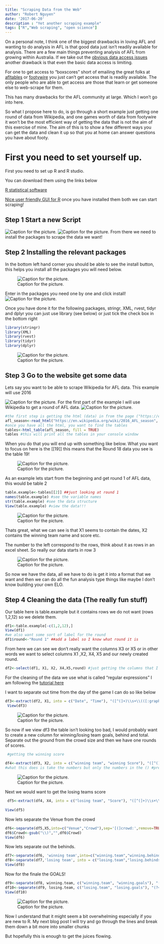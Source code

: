 ```yaml
---
title: "Scraping Data from the Web"
author: "Robert Nguyen"
date: '2017-06-20'
description : "Yet another scraping example"
tags: ["R","Web scraping", "open science"]
---
```



On a personal note, I think one of the biggest drawbacks in loving AFL and wanting to do analysis in AFL is that good data just isn't readily available for analysis. There are a few main things preventing analysis of AFL from growing within Australia. If we take out the [obvious data access issues](https://thearcfooty.com/2016/09/05/the-afl-needs-to-go-beyond-the-box-score/)  another drawback is that even the basic data access is limiting.

For one to get access to “boxscores” short of emailing the great folks at [afltables](http://afltables.com/afl/afl_index.html) or [footywire](http://www.footywire.com/) you just can't get access that is readily available. The only people who are able to get access are those that learn or get someone else to web-scrape for them.

This has many drawbacks for the AFL community at large. Which I won't go into here.

So what I propose here to do, is go through a short example just getting one round of data from Wikipedia, and one games worth of data from footywire it won't be the most efficient way of getting the data that is not the aim of this exercise of mine. The aim of this is to show a few different ways you can get the data and clean it up so that you at home can answer questions you have about footy.

# First you need to set yourself up.

First you need to set up R and R studio.

You can download them using the links below

[R statistical software](https://www.r-project.org/)

[Nice user friendly GUI for R](https://www.rstudio.com/) once you have installed them both we can start scraping!


## Step 1 Start a new Script

![Caption for the picture.](/img/scrape.png)
![Caption for the picture.](/img/scrape0.png)
From there we need to install the packages to scrape the data we want!

## Step 2 Installing the relevant packages

In the bottom left hand corner you should be able to see the install button, this helps you install all the packages you will need below.

![Caption for the picture.](/img/scrape1.png)

Enter in the packages you need one by one and click install!
![Caption for the picture.](/img/scrape2.png)

Once you have done it for the following packages, stringr, XML, rvest, tidyr and dplyr you can just use library (see below) or just tick the check box in the bottom right


```r
library(stringr)
library(XML)
library(rvest)
library(tidyr)
library(dplyr)
```

![Caption for the picture.](/img/scrape3.png)

## Step 3 Go to the website get some data

Lets say you want to be able to scrape Wikipedia for AFL data. This example will use 2016

![Caption for the picture.](/img/scrape4.png)
For the first part of the example I will use Wikipedia to get a round of AFL data.
![Caption for the picture.](/img/scrape5.png)


```r
#the first step is getting the html (data) in from the page ("https://en.wikipedia.org/wiki/2016_AFL_season")
afl_season<-read_html("https://en.wikipedia.org/wiki/2016_AFL_season", encoding = "UTF-8")
#once you have all the html, you want to find the tables
tables<-html_table(afl_season, fill = TRUE)
tables #this will print all the tables in your console window

```

When you do that you will end up with something like below. What you want to focus on here is the [[19]]  this means that the Round 18 data you see is the table 19!

![Caption for the picture.](/img/scrape6.png)

As an example lets start from the beginning and get round 1 of AFL data, this would be table 2

```r
table.example<-tables[[2]] ##just looking at round 1
names(table.example) #see the variable names 
str(table.example) #see the data structure
View(table.example) #view the data!!!
```

![Caption for the picture.](/img/scrape7.png)

Thats great, what we can see is that X1 seems to contain the dates, X2 contains the winning team name and score etc.

The number to the left correspond to the rows, think about it as rows in an excel sheet. So really our data starts in row 3

![Caption for the picture.](/img/scrape8.png)

So now we have the data, all we have to do is get it into a format that we want and then we can do all the fun analysis type things like maybe I don't know building your own ELO.

## Step 4 Cleaning the data (The really fun stuff)

Our table here is table.example but it contains rows we do not want (rows 1,2,12) so we delete them.
```r
df1<-table.example[-c(1,2,12),]
View(df1)
#we also want some sort of label for the round
df1$round<-"Round 1" ##add a label so I know what round it is
```

From here we can see we don't really want the columns X3 or X5 or in other words we want to select columns X1 ,X2, X4, X5 and our newly created round.

```r
df2<-select(df1, X1, X2, X4,X5,round) #just getting the columns that I want
```
For the cleaning of the data we use what is called “regular expressions” I am following the [tutorial here](https://rstudio-pubs-static.s3.amazonaws.com/74603_76cd14d5983f47408fdf0b323550b846.html)  

I want to separate out time from the day of the game I can do so like below

```r
df3<-extract(df2, X1, into = c("Date", "Time"), "([^(]+)\\s+\\(([:graph:]+).") ### seperates the date and the time
 View(df3)
```

 ![Caption for the picture.](/img/scrape9.png)
 
 So now if we view df3 the table isn't looking too bad, I would probably want to create a new column for winning/losing team goals, behind and total. Separate out the ground from the crowd size and then we have one rounds of scores.

```r
 #getting the winning score
 
df4<-extract(df3, X2, into = c("winning team", "winning Score"), "([^(]+)\\s+\\(([0-9]+).")
#what this does is take the numbers but only the numbers in the () #prettycoolay
```
 ![Caption for the picture.](/img/scrape10.png)
 
 Next we would want to get the losing teams score
 
```r
 df5<-extract(df4, X4, into = c("losing team", "Score"), "([^(]+)\\s+\\(([0-9]+).") ##getting the losing score
 
View(df5)
```

Now lets separate the Venue from the crowd

```r
df6<-separate(df5,X5,into=c("Venue","Crowd"),sep='[(]crowd:',remove=TRUE,convert=FALSE)
df6$Crowd<-gsub("\\)","",df6$Crowd)
View(df6)
```

Now lets separate out the behinds.
```r
df7<-separate(df6, 'winning team',into=c("winning.team","winning.behinds"),sep="\\.") 
df8<-separate(df7,'losing team', into = c("losing.team","losing.behinds"),sep="\\.")
View(df8)
```

Now for the finale the GOALS!

```r
df9<-separate(df8, winning.team, c("winning.team", "winning.goals"), "(?<=[a-z]) ?(?=[0-9])")
df10<-separate(df9, losing.team, c("losing.team", "losing.goals"), "(?<=[a-z]) ?(?=[0-9])")
View(df10)
```

![Caption for the picture.](/img/scrape11.png)

Now I understand that it might seem a bit overwhelming especially if you are new to R. My next blog post I will try and go through the lines and break them down a bit more into smaller chunks

But hopefully this is enough to get the juices flowing.




